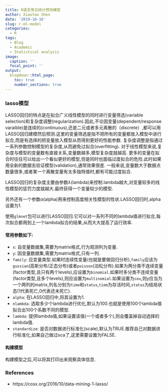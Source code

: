 ```yaml
---
title: R语言常见统计预测模型
author: Xiaotao Shen
date: '2019-10-16'
slug: r-ml-model
categories:
  - R
tags:
  - Blog
  - Academic
  - Statistical analysis
image:
  caption: ''
  focal_point: ''
output:
  blogdown::html_page:
    toc: true
    number_sections: true
---
```


### lasso模型

LASSO回归的特点是在拟合广义线性模型的同时进行变量筛选(variable selection)和复杂度调整(regularization).因此,不论因变量(dependent/response varaible)是连续的(continuous),还是二元或者多元离散的（discrete）,都可以用LASSO回归建模然后预测.这里的变量筛选是指不把所有的变量都放入模型中进行拟合,而是有选择的把变量放入模型从而得到更好的性能参数. 复杂度调整是指通过一系列参数控制模型的复杂度,从而避免过拟合(overfitting). 对于线性模型来说,复杂度与模型的变量数有直接关系,变量数越多,模型复杂度就越高. 更多的变量在拟合时往往可以给出一个看似更好的模型,但是同时也面临过度拟合的危险.此时如果用全新的数据去验证模型(validation),通常效果很差. 一般来说,变量数大于数据点数量很多,或者某一个离散变量有太多独特值时,都有可能过度拟合.

LASSO回归的复杂度主要由参数$\lambda$(lambda)来控制.lambda越大,对变量较多的线性模型的惩罚力度就越大.最终获得一个变量较少的模型.

另外还有一个参数$\alpha$(alpha)用来控制高度相关性模型的性状.LASSO回归时,alpha设置为1.

使用`glmnet`包可以进行LASSO回归.它可以对一系列不同的lambda值进行拟合,每次拟合都用到上一个lambda拟合的结果,从而大大提高了运行效率.

#### 常用参数如下:

* `x`: 自变量数据集,需要为matrix格式,行为观测列为变量.  
* `y`: 因变量数据集,需要为matrix格式,只有一列.
* `family`: 应变量类型.如果时连续性变量(也就是要做回归分析),`family`应该为`gussian`(高斯分布/正态分布)或者`poisson`(泊松分布).如果为两分类不连续变量(factor类型,且只有两个levels),应设置为`binomial`.如果时多分类不连续变量(factor类型,且多个levels),则应设置为`multinomial`.如果设置为`cox`,则y应当为一个两列的matrix,列名分别为`time`和`status`,`tiem`为存活时间,`status`为结局状态(1代表死亡,0代表还未死亡).
* `alpha`: 在LASSO回归中,将其设置为1.
* `nlambda`: 选取多少个lambda进行优化,默认为100.也就是使用100个lambda值拟合出100个系数不同的模型.
* `lambda`: 提供lambda值,如果设置该值(一个或者多个),则会覆盖掉自动选择的lambda值.
* `standardize`: 是否对数据进行标准化(scale),默认为TRUE.推荐自己对数据进行标准化,如果自己做过sca了,这里需要设置为FALSE.

#### 构建模型

构建模型之后,可以将其打印出来观察具体信息.

### References

* https://cosx.org/2016/10/data-mining-1-lasso/